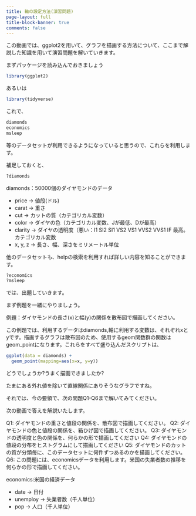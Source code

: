 ```yaml
---
title: 軸の設定方法(演習問題)
page-layout: full
title-block-banner: true
comments: false
---
```


この動画では、ggplot2を用いて、グラフを描画する方法について、ここまで解説した知識を用いて演習問題を解いていきます。

まずパッケージを読み込んでおきましょう

```r
library(ggplot2)
```

あるいは

```r
library(tidyverse)
```

これで、

```r
diamonds
economics
msleep
```

等のデータセットが利用できるようになっていると思うので、これらを利用します。

補足しておくと、

```r
?diamonds
```

diamonds：50000個のダイヤモンドのデータ

* price -> 値段(ドル)
* carat -> 重さ
* cut -> カットの質（カテゴリカル変数）
* color -> ダイヤの色（カテゴリカル変数、Jが最低、Dが最高）
* clarity -> ダイヤの透明度（悪い：I1 SI2 SI1 VS2 VS1 VVS2 VVS1 IF 最高。カテゴリカル変数
* x, y, z -> 長さ、幅、深さをミリメートル単位

他のデータセットも、helpの検索を利用すれば詳しい内容を知ることができます。

```r
?economics
?msleep
```

では、出題していきます。

まず例題を一緒にやりましょう。

例題：ダイヤモンドの長さ(x)と幅(y)の関係を散布図で描画してください。

この例題では、利用するデータはdiamonds,軸に利用する変数は、それぞれxとyです。描画するグラフは散布図のため、使用するgeom関数群の関数はgeom_pointになります。これらをすべて盛り込んだスクリプトは、

```r
ggplot(data = diamonds) +
  geom_point(mapping=aes(x=x, y=y))
```

どうでしょうか?うまく描画できましたか?

たまにある外れ値を除いて直線関係にありそうなグラフですね。

それでは、今の要領で、次の問題Q1-Q6まで解いてみてください。

次の動画で答えを解説いたします。

Q1: ダイヤモンドの重さと値段の関係を、散布図で描画してください。
Q2: ダイヤモンドの色と値段の関係を、箱ひげ図で描画してください。
Q3: ダイヤモンドの透明度と色の関係を、何らかの形で描画してください
Q4: ダイヤモンドの値段の分布をヒストグラムにして描画してください
Q5: ダイヤモンドのカットの質が分類毎に、このデータセットに何件ずつあるのかを描画してください。
Q6: この問題には、economicsデータを利用します。米国の失業者数の推移を何らかの形で描画してください。

economics:米国の経済データ

* date -> 日付
* unemploy -> 失業者数（千人単位）
* pop -> 人口（千人単位）

